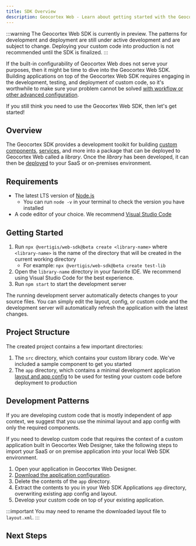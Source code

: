 ```yaml
---
title: SDK Overview
description: Geocortex Web - Learn about getting started with the Geocortex Web SDK
---
```



:::warning
The Geocortex Web SDK is currently in preview. The patterns for development and deployment are still under active development and are subject to change. Deploying your custom code into production is not recommended until the SDK is finalized.
:::

If the built-in configurability of Geocortex Web does not serve your purposes, then it might be time to dive into the Geocortex Web SDK. Building applications on top of the Geocortex Web SDK requires engaging in the development, testing, and deployment of custom code, so it's worthwhile to make sure your problem cannot be solved [with workflow or other advanced configuration](overview.mdx#explore-the-use-cases).

If you still think you need to use the Geocortex Web SDK, then let's get started!

<DesignerCallout />

## Overview

The Geocortex SDK provides a development toolkit for building [custom components](sdk-create-component.mdx), [services](sdk-create-service.mdx), and more into a package that can be deployed to Geocortex Web called a _library_. Once the _library_ has been developed, it can then be [deployed](sdk-deployment.mdx) to your SaaS or on-premises environment.

## Requirements

-   The latest LTS version of [Node.js](https://nodejs.org/en/)
    -   You can run `node -v` in your terminal to check the version you have installed
-   A code editor of your choice. We recommend [Visual Studio Code](https://code.visualstudio.com/)

## Getting Started

1. Run `npx @vertigis/web-sdk@beta create <library-name>` where `<library-name>` is the name of the directory that will be created in the current working directory
    - For example: `npx @vertigis/web-sdk@beta create test-lib`
1. Open the `library-name` directory in your favorite IDE. We recommend using Visual Studio Code for the best experience.
1. Run `npm start` to start the development server

The running development server automatically detects changes to your source files. You can simply edit the layout, config, or custom code and the development server will automatically refresh the application with the latest changes.

## Project Structure

The created project contains a few important directories:

1. The `src` directory, which contains your custom library code. We've included a sample component to get you started
1. The `app` directory, which contains a minimal development application [layout and app config](concepts-key-concepts.mdx) to be used for testing your custom code before deployment to production

## Development Patterns

If you are developing custom code that is mostly independent of app context, we suggest that you use the minimal layout and app config with only the required components.

If you need to develop custom code that requires the context of a custom application built in Geocortex Web Designer, take the following steps to import your SaaS or on premise application into your local Web SDK environment.

1. Open your application in Geocortex Web Designer.
1. [Download the application configuration](https://docs.geocortex.com/webviewer/latest/admin-help/Default.htm#gwv/download-app-configuration.htm).
1. Delete the contents of the `app` directory.
1. Extract the contents to you in your Web SDK Applications `app` directory, overwriting existing app config and layout.
1. Develop your custom code on top of your existing application.

:::important
You may need to rename the downloaded layout file to `layout.xml`.
:::

## Next Steps

<UseCaseContainer>
    <UseCaseCard
        title="Create a Component"
        description="Learn how to create a basic component"
        link="sdk-create-component"
    />
    <UseCaseCard
        title="Create a Service"
        description="Learn how to create a basic service"
        link="sdk-create-service"
    />
    <UseCaseCard
        title="Deploy your Application"
        description="Learn how to deploy your custom library, layout and app config"
        link="sdk-deployment"
    />
    <UseCaseCard
        title="Learn more about the Geocortex Web SDK Framework"
        description="Learn more about the Geocortex Web SDK framework and the various extension points"
        link="sdk-framework-overview"
    />
</UseCaseContainer>
